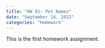 ```yaml
---
title: "HW 01: Pet Names"
date: "September 14, 2022"
categories: "Homework"
---
```


This is the first homework assignment. 


